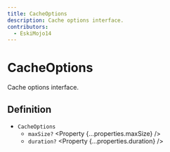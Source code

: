 ```yaml
---
title: CacheOptions
description: Cache options interface.
contributors:
  - EskiMojo14
---
```



# CacheOptions

Cache options interface.

## Definition

- `CacheOptions`
  - `maxSize?` <Property {...properties.maxSize} />
  - `duration?` <Property {...properties.duration} />
